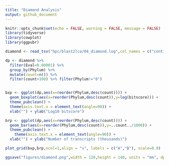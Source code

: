 ```yaml
---
title: "Diamond Analysis"
output: github_document
---
```



```r
knitr::opts_chunk$set(echo = FALSE, warning = FALSE, message = FALSE)
library(tidyverse)
library(cowplot)
library(ggpubr)
```


```r
diamond <- read_tsv("hpc/blast2lca/04_diamond.log",col_names = c("contig","hit","Eval","bitscore","taxon_id","Phylum")) 

dp <- diamond %>% 
  filter(Eval<0.00001) %>% 
  group_by(Phylum) %>% 
  mutate(count=n()) %>% 
  filter(count>100) %>% filter(Phylum!="0") 


bxp <- ggplot(dp,aes(x=reorder(Phylum,desc(count)))) + 
  geom_boxplot(aes(x=reorder(Phylum,desc(count)),y=log(bitscore))) +
  theme_pubclean() +
  theme(axis.text.x = element_text(angle=90)) +
  xlab("") + ylab("Log10 bitscore")

brp <- ggplot(dp,aes(x=reorder(Phylum,desc(count)))) + 
  geom_bar(aes(x=reorder(Phylum,desc(count)),y=..count../1000)) +
  theme_pubclean() +
    theme(axis.text.x = element_text(angle=90)) +
  xlab("") + ylab("Number of transcripts (thousands)")

plot_grid(bxp,brp,ncol=1,align = "v", labels = c("A","B"), scale=0.9)

ggsave("figures/diamond.png",width = 120,height = 140, units = "mm", dpi = 300)
```
